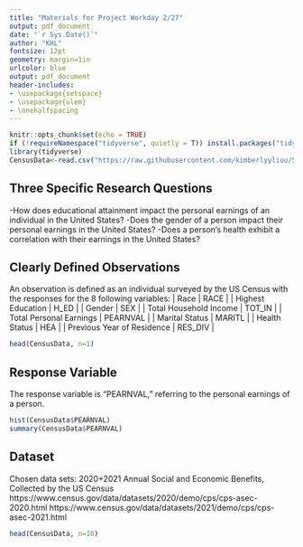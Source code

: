 ```yaml
---
title: "Materials for Project Workday 2/27"
output: pdf_document
date: "`r Sys.Date()`"
author: "KHL"
fontsize: 12pt
geometry: margin=1in
urlcolor: blue
output: pdf_document
header-includes:
- \usepackage{setspace}
- \usepackage{ulem}
- \onehalfspacing
---
```


```r
knitr::opts_chunk$set(echo = TRUE)
if (!requireNamespace("tidyverse", quietly = T)) install.packages("tidyverse")
library(tidyverse)
CensusData<-read.csv("https://raw.githubusercontent.com/kimberlyyliuu/STAT3220Project/main/compiledCensusData.csv",header=T)
```
## Three Specific Research Questions
-How does educational attainment impact the personal earnings of an individual in the United States?
\linebreak -Does the gender of a person impact their personal earnings in the United States? 
\linebreak -Does a person's health exhibit a correlation with their earnings in the United States?

## Clearly Defined Observations
An observation is defined as an individual surveyed by the US Census with the responses for the 8 following variables: 
\linebreak | Race | RACE |
\linebreak | Highest Education | H_ED |
\linebreak | Gender | SEX |
\linebreak | Total Household Income | TOT_IN |
\linebreak | Total Personal Earnings | PEARNVAL |
\linebreak | Marital Status | MARITL |
\linebreak | Health Status | HEA | 
\linebreak | Previous Year of Residence | RES_DIV |
```r
head(CensusData, n=1)
```

## Response Variable
The response variable is "PEARNVAL," referring to the personal earnings of a person. 
```r
hist(CensusData$PEARNVAL)
summary(CensusData$PEARNVAL)
```

## Dataset
Chosen data sets: 2020+2021 Annual Social and Economic Benefits, Collected by the US Census
https://www.census.gov/data/datasets/2020/demo/cps/cps-asec-2020.html 
https://www.census.gov/data/datasets/2021/demo/cps/cps-asec-2021.html 
```r
head(CensusData, n=10)
```